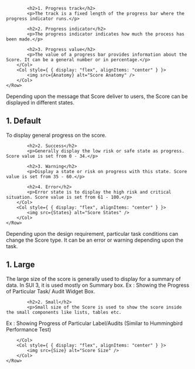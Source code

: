 

<Section title="Anatomy">
	<Row>
		<Col>
			
			<h2>1. Progress track</h2>
			<p>The track is a fixed length of the progress bar where the progress indicator runs.</p>

			<h2>2. Progress indicator</h2>
			<p>The progress indicator indicates how much the process has been made.</p>

			<h2>3. Progress value</h2>
			<p>The value of a progress bar provides information about the Score. It can be a general number or in percentage.</p>
    	</Col>
    	<Col style={ { display: "flex", alignItems: "center" } }>
    		<img src={Anatomy} alt="Score Anatomy" />
    	</Col>
    </Row>
</Section>

<Section title="States">
	<p>Depending upon the message that Score deliver to users, the Score can be displayed in different states.</p>
	<Row>
		<Col>
			<h2>1. Default</h2>
			<p>To display general progress on the score.</p>

			<h2>2. Success</h2>
			<p>Generally display the low risk or safe state as progress. Score value is set from 0 - 34.</p>

			<h2>3. Warning</h2>
			<p>Display a state or risk on progress with this state. Score value is set from 35 - 60.</p>

			<h2>4. Error</h2>
			<p>Error state is to display the high risk and critical situation. Score value is set from 61 - 100.</p>
    	</Col>
    	<Col style={ { display: "flex", alignItems: "center" } }>
    		<img src={States} alt="Score States" />
    	</Col>
    </Row>
</Section>


<Section title="Size">
	<p>Depending upon the design requirement, particular task conditions can change the Score type. It can be an error or warning depending upon the task.</p>
	<Row>
		<Col>
			<h2>1. Large</h2>
			<p>The large size of the score is generally used to display for a summary of data. In SUI 3, it is used mostly on Summary box.
Ex : Showing the Progress of Particular Task/ Audit Widget Box.</p>

			<h2>2. Small</h2>
			<p>Small size of the Score is used to show the score inside the small components like lists, tables etc.
Ex : Showing Progress of Particular Label/Audits (Similar to Hummingbird Performance Test)</p>

    	</Col>
    	<Col style={ { display: "flex", alignItems: "center" } }>
    		<img src={Size} alt="Score Size" />
    	</Col>
    </Row>
</Section>
